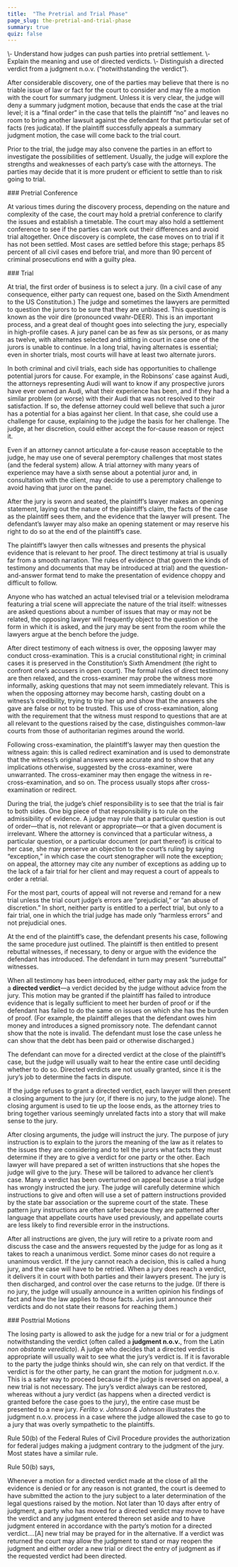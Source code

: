 ```yaml
---
title:  "The Pretrial and Trial Phase"
page_slug: the-pretrial-and-trial-phase
summary: true
quiz: false
---
```

<div className="content-chunk" data-subsection-id = "learning-objectives-48pt">
<Info title="LEARNING OBJECTIVES">\- Understand how judges can push parties into pretrial settlement.  
\- Explain the meaning and use of directed verdicts.  
\- Distinguish a directed verdict from a judgment n.o.v. (“notwithstanding the verdict”).</Info>

After considerable discovery, one of the parties may believe that there is no triable issue of law or fact for the court to consider and may file a motion with the court for summary judgment. Unless it is very clear, the judge will deny a summary judgment motion, because that ends the case at the trial level; it is a “final order” in the case that tells the plaintiff “no” and leaves no room to bring another lawsuit against the defendant for that particular set of facts (res judicata). If the plaintiff successfully appeals a summary judgment motion, the case will come back to the trial court.

Prior to the trial, the judge may also convene the parties in an effort to investigate the possibilities of settlement. Usually, the judge will explore the strengths and weaknesses of each party’s case with the attorneys. The parties may decide that it is more prudent or efficient to settle than to risk going to trial.
</div>
<div className="content-chunk" data-subsection-id = "Pretrial-Conference-340t">
### Pretrial Conference

  
At various times during the discovery process, depending on the nature and complexity of the case, the court may hold a pretrial conference to clarify the issues and establish a timetable. The court may also hold a settlement conference to see if the parties can work out their differences and avoid trial altogether. Once discovery is complete, the case moves on to trial if it has not been settled. Most cases are settled before this stage; perhaps 85 percent of all civil cases end before trial, and more than 90 percent of criminal prosecutions end with a guilty plea.
</div>
<div className="content-chunk" data-subsection-id = "Trial-342t">
### Trial

  
At trial, the first order of business is to select a jury. (In a civil case of any consequence, either party can request one, based on the Sixth Amendment to the US Constitution.) The judge and sometimes the lawyers are permitted to question the jurors to be sure that they are unbiased. This questioning is known as the voir dire (pronounced vwahr-DEER). This is an important process, and a great deal of thought goes into selecting the jury, especially in high-profile cases. A jury panel can be as few as six persons, or as many as twelve, with alternates selected and sitting in court in case one of the jurors is unable to continue. In a long trial, having alternates is essential; even in shorter trials, most courts will have at least two alternate jurors.

In both criminal and civil trials, each side has opportunities to challenge potential jurors for cause. For example, in the Robinsons’ case against Audi, the attorneys representing Audi will want to know if any prospective jurors have ever owned an Audi, what their experience has been, and if they had a similar problem (or worse) with their Audi that was not resolved to their satisfaction. If so, the defense attorney could well believe that such a juror has a potential for a bias against her client. In that case, she could use a challenge for cause, explaining to the judge the basis for her challenge. The judge, at her discretion, could either accept the for-cause reason or reject it.

Even if an attorney cannot articulate a for-cause reason acceptable to the judge, he may use one of several peremptory challenges that most states (and the federal system) allow. A trial attorney with many years of experience may have a sixth sense about a potential juror and, in consultation with the client, may decide to use a peremptory challenge to avoid having that juror on the panel.

After the jury is sworn and seated, the plaintiff’s lawyer makes an opening statement, laying out the nature of the plaintiff’s claim, the facts of the case as the plaintiff sees them, and the evidence that the lawyer will present. The defendant’s lawyer may also make an opening statement or may reserve his right to do so at the end of the plaintiff’s case.

The plaintiff’s lawyer then calls witnesses and presents the physical evidence that is relevant to her proof. The direct testimony at trial is usually far from a smooth narration. The rules of evidence (that govern the kinds of testimony and documents that may be introduced at trial) and the question-and-answer format tend to make the presentation of evidence choppy and difficult to follow.

Anyone who has watched an actual televised trial or a television melodrama featuring a trial scene will appreciate the nature of the trial itself: witnesses are asked questions about a number of issues that may or may not be related, the opposing lawyer will frequently object to the question or the form in which it is asked, and the jury may be sent from the room while the lawyers argue at the bench before the judge.

After direct testimony of each witness is over, the opposing lawyer may conduct cross-examination. This is a crucial constitutional right; in criminal cases it is preserved in the Constitution’s Sixth Amendment (the right to confront one’s accusers in open court). The formal rules of direct testimony are then relaxed, and the cross-examiner may probe the witness more informally, asking questions that may not seem immediately relevant. This is when the opposing attorney may become harsh, casting doubt on a witness’s credibility, trying to trip her up and show that the answers she gave are false or not to be trusted. This use of cross-examination, along with the requirement that the witness must respond to questions that are at all relevant to the questions raised by the case, distinguishes common-law courts from those of authoritarian regimes around the world.

Following cross-examination, the plaintiff’s lawyer may then question the witness again: this is called redirect examination and is used to demonstrate that the witness’s original answers were accurate and to show that any implications otherwise, suggested by the cross-examiner, were unwarranted. The cross-examiner may then engage the witness in re-cross-examination, and so on. The process usually stops after cross-examination or redirect.

During the trial, the judge’s chief responsibility is to see that the trial is fair to both sides. One big piece of that responsibility is to rule on the admissibility of evidence. A judge may rule that a particular question is out of order—that is, not relevant or appropriate—or that a given document is irrelevant. Where the attorney is convinced that a particular witness, a particular question, or a particular document (or part thereof) is critical to her case, she may preserve an objection to the court’s ruling by saying “exception,” in which case the court stenographer will note the exception; on appeal, the attorney may cite any number of exceptions as adding up to the lack of a fair trial for her client and may request a court of appeals to order a retrial.

For the most part, courts of appeal will not reverse and remand for a new trial unless the trial court judge’s errors are “prejudicial,” or “an abuse of discretion.” In short, neither party is entitled to a perfect trial, but only to a fair trial, one in which the trial judge has made only “harmless errors” and not prejudicial ones.

At the end of the plaintiff’s case, the defendant presents his case, following the same procedure just outlined. The plaintiff is then entitled to present rebuttal witnesses, if necessary, to deny or argue with the evidence the defendant has introduced. The defendant in turn may present “surrebuttal” witnesses.

When all testimony has been introduced, either party may ask the judge for a **directed verdict**—a verdict decided by the judge without advice from the jury. This motion may be granted if the plaintiff has failed to introduce evidence that is legally sufficient to meet her burden of proof or if the defendant has failed to do the same on issues on which she has the burden of proof. (For example, the plaintiff alleges that the defendant owes him money and introduces a signed promissory note. The defendant cannot show that the note is invalid. The defendant must lose the case unless he can show that the debt has been paid or otherwise discharged.)

The defendant can move for a directed verdict at the close of the plaintiff’s case, but the judge will usually wait to hear the entire case until deciding whether to do so. Directed verdicts are not usually granted, since it is the jury’s job to determine the facts in dispute.

If the judge refuses to grant a directed verdict, each lawyer will then present a closing argument to the jury (or, if there is no jury, to the judge alone). The closing argument is used to tie up the loose ends, as the attorney tries to bring together various seemingly unrelated facts into a story that will make sense to the jury.

After closing arguments, the judge will instruct the jury. The purpose of jury instruction is to explain to the jurors the meaning of the law as it relates to the issues they are considering and to tell the jurors what facts they must determine if they are to give a verdict for one party or the other. Each lawyer will have prepared a set of written instructions that she hopes the judge will give to the jury. These will be tailored to advance her client’s case. Many a verdict has been overturned on appeal because a trial judge has wrongly instructed the jury. The judge will carefully determine which instructions to give and often will use a set of pattern instructions provided by the state bar association or the supreme court of the state. These pattern jury instructions are often safer because they are patterned after language that appellate courts have used previously, and appellate courts are less likely to find reversible error in the instructions.

After all instructions are given, the jury will retire to a private room and discuss the case and the answers requested by the judge for as long as it takes to reach a unanimous verdict. Some minor cases do not require a unanimous verdict. If the jury cannot reach a decision, this is called a hung jury, and the case will have to be retried. When a jury does reach a verdict, it delivers it in court with both parties and their lawyers present. The jury is then discharged, and control over the case returns to the judge. (If there is no jury, the judge will usually announce in a written opinion his findings of fact and how the law applies to those facts. Juries just announce their verdicts and do not state their reasons for reaching them.)
</div>
<div className="content-chunk" data-subsection-id = "Posttrial-Motions-341t">
### Posttrial Motions

  
The losing party is allowed to ask the judge for a new trial or for a judgment notwithstanding the verdict (often called a **judgment n.o.v.**, from the Latin _non obstante veredicto_). A judge who decides that a directed verdict is appropriate will usually wait to see what the jury’s verdict is. If it is favorable to the party the judge thinks should win, she can rely on that verdict. If the verdict is for the other party, he can grant the motion for judgment n.o.v. This is a safer way to proceed because if the judge is reversed on appeal, a new trial is not necessary. The jury’s verdict always can be restored, whereas without a jury verdict (as happens when a directed verdict is granted before the case goes to the jury), the entire case must be presented to a new jury. _Ferlito v. Johnson & Johnson_ illustrates the judgment n.o.v. process in a case where the judge allowed the case to go to a jury that was overly sympathetic to the plaintiffs.

Rule 50(b) of the Federal Rules of Civil Procedure provides the authorization for federal judges making a judgment contrary to the judgment of the jury. Most states have a similar rule.

Rule 50(b) says,

Whenever a motion for a directed verdict made at the close of all the evidence is denied or for any reason is not granted, the court is deemed to have submitted the action to the jury subject to a later determination of the legal questions raised by the motion. Not later than 10 days after entry of judgment, a party who has moved for a directed verdict may move to have the verdict and any judgment entered thereon set aside and to have judgment entered in accordance with the party’s motion for a directed verdict.…\[A\] new trial may be prayed for in the alternative. If a verdict was returned the court may allow the judgment to stand or may reopen the judgment and either order a new trial or direct the entry of judgment as if the requested verdict had been directed.
</div>
